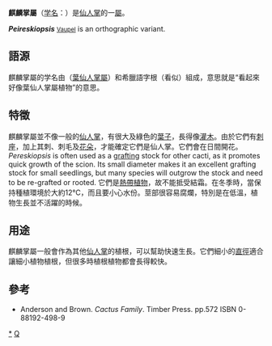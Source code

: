 {{Automatic taxobox
| taxon = Pereskiopsis
| authority = {{tsl|en|Nathaniel Lord Britton|Britton}} & {{tsl|en|Joseph Nelson Rose|Rose}}
| image = Pereskiopsis chapistle - Britton.jpg
| image_caption = ''Pereskiopsis rotundifolia''
| subdivision_ranks = [[種|種]]
| subdivision = 
* ''P. aquosa''
* ''P. blakeana''
* [[大型麒麟团扇|大型麒麟团扇]] ''P. deguetti''
* ''P. gatesii''
* ''P. kellermanii''
* ''P. porteri''
* ''P. rotundifolia''
* [[琉璃葉麒麟|琉璃葉麒麟]] ''P. spathulata''
|}}

'''麒麟掌屬'''（[[学名|学名]]：{{lang|la|'''''Pereskiopsis'''''}}）是[[仙人掌|仙人掌]]的一[[屬|屬]]。

'''''Peireskiopsis''''' <small>[[Vaupel|Vaupel]]</small> is an orthographic variant.

==語源==
麒麟掌屬的学名{{lang|la|''Pereskiopsis''}}由{{lang|la|''Pereskia''}}（[[葉仙人掌屬|葉仙人掌屬]]）和希臘語字根{{lang|la|''-opsis''}}（看似）組成，意思就是“看起來好像葉仙人掌屬植物”的意思。

==特徵==
麒麟掌屬並不像一般的[[仙人掌|仙人掌]]，有很大及綠色的[[葉子|葉子]]，長得像[[灌木|灌木]]。由於它們有[[刺座|刺座]]，加上其刺、刺毛及[[花朵|花朵]]，才能確定它們是仙人掌。它們會在日間開花。
''Pereskiopsis'' is often used as a [[grafting|grafting]] stock for other cacti, as it promotes quick growth of the scion.  Its small diameter makes it an excellent grafting stock for small seedlings, but many species will outgrow the stock and need to be re-grafted or rooted.
它們是[[熱帶|熱帶]][[植物|植物]]，故不能抵受結霜。在冬季時，當保持種植環境於大約12°C，而且要小心水份。莖部很容易腐爛，特別是在低溫，植物生長並不活躍的時候。

==用途==
麒麟掌屬一般會作為其他[[仙人掌|仙人掌]]的植根，可以幫助快速生長。它們細小的[[直徑|直徑]]適合讓細小植物植根，但很多時植根植物都會長得較快。

==參考==
* Anderson and Brown. ''Cactus Family''. Timber Press. pp.572 ISBN 0-88192-498-9

{{DEFAULTSORT:Pereskiopsis}}
{{Taxonbar}}
[[Category:麒麟掌屬|*]]
[[Category:仙人掌科|Q]]